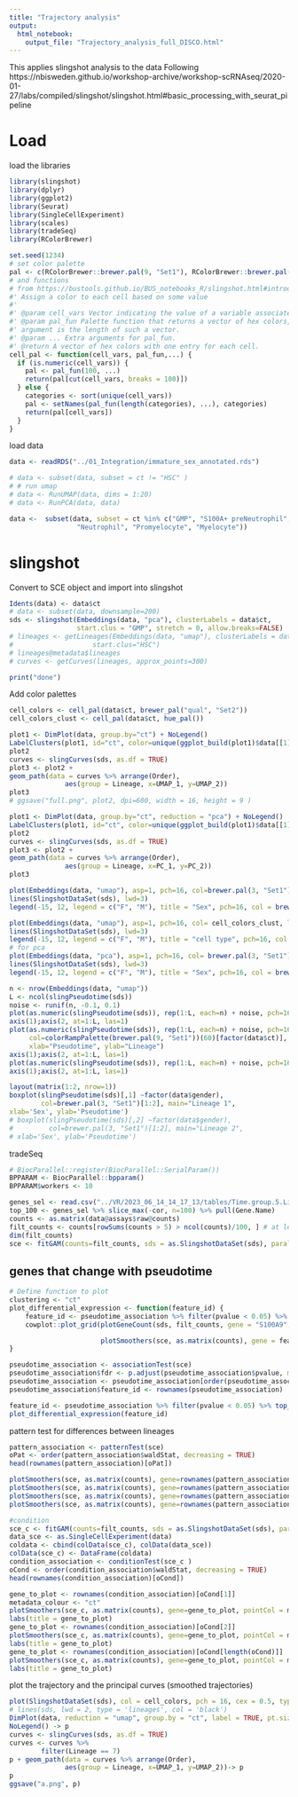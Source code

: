 ---
title: "Trajectory analysis"
output:
  html_notebook:
    output_file: "Trajectory_analysis_full_DISCO.html"
---

This applies slingshot analysis to the data
Following
https://nbisweden.github.io/workshop-archive/workshop-scRNAseq/2020-01-27/labs/compiled/slingshot/slingshot.html#basic_processing_with_seurat_pipeline

# Load

load the libraries

```{r}
library(slingshot)
library(dplyr)
library(ggplot2)
library(Seurat)
library(SingleCellExperiment)
library(scales)
library(tradeSeq)
library(RColorBrewer)

set.seed(1234)
# set color palette
pal <- c(RColorBrewer::brewer.pal(9, "Set1"), RColorBrewer::brewer.pal(8, "Set2"))
# and functions
# from https://bustools.github.io/BUS_notebooks_R/slingshot.html#introduction
#' Assign a color to each cell based on some value
#'
#' @param cell_vars Vector indicating the value of a variable associated with cells.
#' @param pal_fun Palette function that returns a vector of hex colors, whose
#' argument is the length of such a vector.
#' @param ... Extra arguments for pal_fun.
#' @return A vector of hex colors with one entry for each cell.
cell_pal <- function(cell_vars, pal_fun,...) {
  if (is.numeric(cell_vars)) {
    pal <- pal_fun(100, ...)
    return(pal[cut(cell_vars, breaks = 100)])
  } else {
    categories <- sort(unique(cell_vars))
    pal <- setNames(pal_fun(length(categories), ...), categories)
    return(pal[cell_vars])
  }
}

```

load data
```{r}
data <- readRDS("../01_Integration/immature_sex_annotated.rds")
```

```{r}
# data <- subset(data, subset = ct != "HSC" )
# # run umap
# data <- RunUMAP(data, dims = 1:20)
# data <- RunPCA(data, data)

data <-  subset(data, subset = ct %in% c("GMP", "S100A+ preNeutrophil", "Metamyelocyte/Band neutrophil",
                 "Neutrophil", "Promyelocyte", "Myelocyte"))
```
# slingshot
Convert to SCE object and import into slingshot
```{r}
Idents(data) <- data$ct
# data <- subset(data, downsample=200)
sds <- slingshot(Embeddings(data, "pca"), clusterLabels = data$ct,
                 start.clus = "GMP", stretch = 0, allow.breaks=FALSE)
# lineages <- getLineages(Embeddings(data, "umap"), clusterLabels = data$ct,
#                    start.clus="HSC")
# lineages@metadata$lineages
# curves <- getCurves(lineages, approx_points=300)

print("done")
```
Add color palettes
```{r}
cell_colors <- cell_pal(data$ct, brewer_pal("qual", "Set2"))
cell_colors_clust <- cell_pal(data$ct, hue_pal())
```
```{r}
plot1 <- DimPlot(data, group.by="ct") + NoLegend()
LabelClusters(plot1, id="ct", color=unique(ggplot_build(plot1)$data[[1]]$colour), size =5, repel=T, max.overlaps=Inf) -> plot2
plot2
curves <- slingCurves(sds, as.df = TRUE)
plot3 <- plot2 +
geom_path(data = curves %>% arrange(Order),
              aes(group = Lineage, x=UMAP_1, y=UMAP_2))
plot3
# ggsave("full.png", plot2, dpi=600, width = 16, height = 9 )

plot1 <- DimPlot(data, group.by="ct", reduction = "pca") + NoLegend()
LabelClusters(plot1, id="ct", color=unique(ggplot_build(plot1)$data[[1]]$colour), size =5, repel=T, max.overlaps=Inf) -> plot2
plot2
curves <- slingCurves(sds, as.df = TRUE)
plot3 <- plot2 +
geom_path(data = curves %>% arrange(Order),
              aes(group = Lineage, x=PC_1, y=PC_2))
plot3


```

```{r}
plot(Embeddings(data, "umap"), asp=1, pch=16, col=brewer.pal(3, "Set1")[factor(data$gender)], las=1)
lines(SlingshotDataSet(sds), lwd=3)
legend(-15, 12, legend = c("F", "M"), title = "Sex", pch=16, col = brewer.pal(3,'Set1')[1:2])

plot(Embeddings(data, "umap"), asp=1, pch=16, col= cell_colors_clust, las=1)
lines(SlingshotDataSet(sds), lwd=3)
legend(-15, 12, legend = c("F", "M"), title = "cell type", pch=16, col = brewer.pal(3,'Set1')[1:2])
# for pca
plot(Embeddings(data, "pca"), asp=1, pch=16, col= brewer.pal(3, "Set1")[factor(data$gender)], las=1)
lines(SlingshotDataSet(sds), lwd=3)
legend(-15, 12, legend = c("F", "M"), title = "Sex", pch=16, col = brewer.pal(3,'Set1')[1:2])

```

```{r}
n <- nrow(Embeddings(data, "umap"))
L <- ncol(slingPseudotime(sds))
noise <- runif(n, -0.1, 0.1)
plot(as.numeric(slingPseudotime(sds)), rep(1:L, each=n) + noise, pch=16, col=brewer.pal(9, "Set1")[factor(data$gender)], las=1, xlab="Pseudotime", ylab="Lineage")
axis(1);axis(2, at=1:L, las=1)
plot(as.numeric(slingPseudotime(sds)), rep(1:L, each=n) + noise, pch=16,
     col=colorRampPalette(brewer.pal(9, "Set1"))(60)[factor(data$ct)], las=1,
     xlab="Pseudotime", ylab="Lineage")
axis(1);axis(2, at=1:L, las=1)
plot(as.numeric(slingPseudotime(sds)), rep(1:L, each=n) + noise, pch=16, col= cell_colors_clust, las=1, xlab="Pseudotime", ylab="Lineage")
axis(1);axis(2, at=1:L, las=1)
```

```{r}
layout(matrix(1:2, nrow=1))
boxplot(slingPseudotime(sds)[,1] ~factor(data$gender),
        col=brewer.pal(3, "Set1")[1:2], main="Lineage 1",
xlab='Sex', ylab='Pseudotime')
# boxplot(slingPseudotime(sds)[,2] ~factor(data$gender),
#         col=brewer.pal(3, "Set1")[1:2], main="Lineage 2",
# xlab='Sex', ylab='Pseudotime')
```

tradeSeq
```{r}
# BiocParallel::register(BiocParallel::SerialParam())
BPPARAM <- BiocParallel::bpparam()
BPPARAM$workers <- 10

genes_sel <- read.csv("../VR/2023_06_14_14_17_13/tables/Time.group.5.Linear.csv")
top_100 <- genes_sel %>% slice_max(-cor, n=100) %>% pull(Gene.Name)
counts <- as.matrix(data@assays$raw@counts)
filt_counts <- counts[rowSums(counts > 5) > ncol(counts)/100, ] # at least 5 counts, in at least 1% of cells
dim(filt_counts)
sce <- fitGAM(counts=filt_counts, sds = as.SlingshotDataSet(sds), parallel = TRUE, BPPARAM = BPPARAM)
```

## genes that change with pseudotime
```{r}
# Define function to plot
clustering <- "ct"
plot_differential_expression <- function(feature_id) {
    feature_id <- pseudotime_association %>% filter(pvalue < 0.05) %>% top_n(1, -waldStat) %>% pull(feature_id)
    cowplot::plot_grid(plotGeneCount(sds, filt_counts, gene = "S100A9", clusters = clustering, models = sce) + ggplot2::theme(legend.position = "none"),

                       plotSmoothers(sce, as.matrix(counts), gene = feature_id[1]))
}
```


```{r}
pseudotime_association <- associationTest(sce)
pseudotime_association$fdr <- p.adjust(pseudotime_association$pvalue, method = "fdr")
pseudotime_association <- pseudotime_association[order(pseudotime_association$pvalue), ]
pseudotime_association$feature_id <- rownames(pseudotime_association)
```

```{r}
feature_id <- pseudotime_association %>% filter(pvalue < 0.05) %>% top_n(1, -waldStat) %>% pull(feature_id)
plot_differential_expression(feature_id)
```


pattern test for differences between lineages
```{r}
pattern_association <- patternTest(sce)
oPat <- order(pattern_association$waldStat, decreasing = TRUE)
head(rownames(pattern_association)[oPat])
```
```{r}
plotSmoothers(sce, as.matrix(counts), gene=rownames(pattern_association)[oPat[1]], pointCol = "Predicted_sex")
plotSmoothers(sce, as.matrix(counts), gene=rownames(pattern_association)[oPat[2]], pointCol = "Predicted_sex")
plotSmoothers(sce, as.matrix(counts), gene=rownames(pattern_association)[oPat[3]], pointCol = "Predicted_sex")
plotSmoothers(sce, as.matrix(counts), gene=rownames(pattern_association)[oPat[4]], pointCol = "Predicted_sex")

```
```{r}
#condition
sce_c <- fitGAM(counts=filt_counts, sds = as.SlingshotDataSet(sds), parallel = TRUE, BPPARAM = BPPARAM, conditions = factor(data$gender))
data_sce <- as.SingleCellExperiment(data)
coldata <- cbind(colData(sce_c), colData(data_sce))
colData(sce_c) <- DataFrame(coldata)
condition_association <- conditionTest(sce_c )
oCond <- order(condition_association$waldStat, decreasing = TRUE)
head(rownames(condition_association)[oCond])
```
```{r}
gene_to_plot <- rownames(condition_association)[oCond[1]]
metadata_colour <- "ct"
plotSmoothers(sce_c, as.matrix(counts), gene=gene_to_plot, pointCol = metadata_colour) +
labs(title = gene_to_plot)
gene_to_plot <- rownames(condition_association)[oCond[2]]
plotSmoothers(sce_c, as.matrix(counts), gene=gene_to_plot, pointCol = metadata_colour) +
labs(title = gene_to_plot)
gene_to_plot <- rownames(condition_association)[oCond[length(oCond)]]
plotSmoothers(sce_c, as.matrix(counts), gene=gene_to_plot, pointCol = metadata_colour) +
labs(title = gene_to_plot)
```





plot the trajectory and the principal curves (smoothed trajectories)
```{r}

plot(SlingshotDataSet(sds), col = cell_colors, pch = 16, cex = 0.5, type = "b")
# lines(sds, lwd = 2, type = 'lineages', col = 'black')
DimPlot(data, reduction = "umap", group.by = "ct", label = TRUE, pt.size = 0.5) +
NoLegend() -> p
curves <- slingCurves(sds, as.df = TRUE)
curves <- curves %>%
        filter(Lineage == 7)
p + geom_path(data = curves %>% arrange(Order),
              aes(group = Lineage, x=UMAP_1, y=UMAP_2))-> p
p
ggsave("a.png", p)
```





